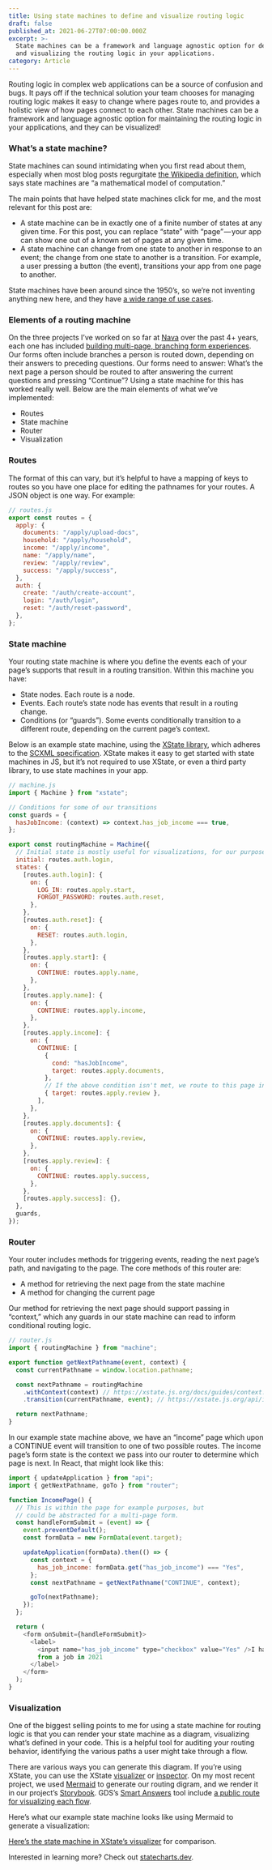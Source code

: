 ```yaml
---
title: Using state machines to define and visualize routing logic
draft: false
published_at: 2021-06-27T07:00:00.000Z
excerpt: >-
  State machines can be a framework and language agnostic option for defining
  and visualizing the routing logic in your applications.
category: Article
---
```


Routing logic in complex web applications can be a source of confusion and bugs. It pays off if the technical solution your team chooses for managing routing logic makes it easy to change where pages route to, and provides a holistic view of how pages connect to each other. State machines can be a framework and language agnostic option for maintaining the routing logic in your applications, and they can be visualized!

### What’s a state machine?

State machines can sound intimidating when you first read about them, especially when most blog posts regurgitate [the Wikipedia definition](https://en.m.wikipedia.org/wiki/Finite-state_machine), which says state machines are “a mathematical model of computation.”

The main points that have helped state machines click for me, and the most relevant for this post are:

* A state machine can be in exactly one of a finite number of states at any given time. For this post, you can replace “state” with “page” — your app can show one out of a known set of pages at any given time.
* A state machine can change from one state to another in response to an event; the change from one state to another is a transition. For example, a user pressing a button (the event), transitions your app from one page to another.

State machines have been around since the 1950’s, so we’re not inventing anything new here, and they have [a wide range of use cases](https://xstate-catalogue.com/).

### Elements of a routing machine

On the three projects I’ve worked on so far at [Nava](https://www.navapbc.com/) over the past 4+ years, each one has included [building multi-page, branching form experiences](https://blog.navapbc.com/structuring-a-complex-eligibility-form-for-healthcare-gov-37d79a5ad6). Our forms often include branches a person is routed down, depending on their answers to preceding questions. Our forms need to answer: What’s the next page a person should be routed to after answering the current questions and pressing “Continue”? Using a state machine for this has worked really well. Below are the main elements of what we’ve implemented:

* Routes
* State machine
* Router
* Visualization

### Routes

The format of this can vary, but it’s helpful to have a mapping of keys to routes so you have one place for editing the pathnames for your routes. A JSON object is one way. For example:

```javascript
// routes.js
export const routes = {
  apply: {
    documents: "/apply/upload-docs",
    household: "/apply/household",
    income: "/apply/income",
    name: "/apply/name",
    review: "/apply/review",
    success: "/apply/success",
  },
  auth: {
    create: "/auth/create-account",
    login: "/auth/login",
    reset: "/auth/reset-password",
  },
};
```

### State machine

Your routing state machine is where you define the events each of your page’s supports that result in a routing transition. Within this machine you have:

* State nodes. Each route is a node.
* Events. Each route’s state node has events that result in a routing change.
* Conditions (or “guards”). Some events conditionally transition to a different route, depending on the current page’s context.

Below is an example state machine, using the [XState library](https://xstate.js.org/docs/), which adheres to the [SCXML specification](https://www.w3.org/TR/scxml/). XState makes it easy to get started with state machines in JS, but it’s not required to use XState, or even a third party library, to use state machines in your app.

```js
// machine.js
import { Machine } from "xstate";

// Conditions for some of our transitions
const guards = {
  hasJobIncome: (context) => context.has_job_income === true,
};

export const routingMachine = Machine({
  // Initial state is mostly useful for visualizations, for our purposes.
  initial: routes.auth.login,
  states: {
    [routes.auth.login]: {
      on: {
        LOG_IN: routes.apply.start,
        FORGOT_PASSWORD: routes.auth.reset,
      },
    },
    [routes.auth.reset]: {
      on: {
        RESET: routes.auth.login,
      },
    },
    [routes.apply.start]: {
      on: {
        CONTINUE: routes.apply.name,
      },
    },
    [routes.apply.name]: {
      on: {
        CONTINUE: routes.apply.income,
      },
    },
    [routes.apply.income]: {
      on: {
        CONTINUE: [
          {
            cond: "hasJobIncome",
            target: routes.apply.documents,
          },
          // If the above condition isn't met, we route to this page instead:
          { target: routes.apply.review },
        ],
      },
    },
    [routes.apply.documents]: {
      on: {
        CONTINUE: routes.apply.review,
      },
    },
    [routes.apply.review]: {
      on: {
        CONTINUE: routes.apply.success,
      },
    },
    [routes.apply.success]: {},
  },
  guards,
});
```

### Router

Your router includes methods for triggering events, reading the next page’s path, and navigating to the page. The core methods of this router are:

* A method for retrieving the next page from the state machine
* A method for changing the current page

Our method for retrieving the next page should support passing in “context,” which any guards in our state machine can read to inform conditional routing logic.

```js
// router.js
import { routingMachine } from "machine";

export function getNextPathname(event, context) {
  const currentPathname = window.location.pathname;

  const nextPathname = routingMachine
    .withContext(context) // https://xstate.js.org/docs/guides/context.html
    .transition(currentPathname, event); // https://xstate.js.org/api/interfaces/statemachine.html#transition

  return nextPathname;
}
```

In our example state machine above, we have an “income” page which upon a CONTINUE event will transition to one of two possible routes. The income page’s form state is the context we pass into our router to determine which page is next. In React, that might look like this:

```js
import { updateApplication } from "api";
import { getNextPathname, goTo } from "router";

function IncomePage() {
  // This is within the page for example purposes, but
  // could be abstracted for a multi-page form.
  const handleFormSubmit = (event) => {
    event.preventDefault();
    const formData = new FormData(event.target);

    updateApplication(formData).then(() => {
      const context = {
        has_job_income: formData.get("has_job_income") === "Yes",
      };
      const nextPathname = getNextPathname("CONTINUE", context);

      goTo(nextPathname);
    });
  };

  return (
    <form onSubmit={handleFormSubmit}>
      <label>
        <input name="has_job_income" type="checkbox" value="Yes" />I have income
        from a job in 2021
      </label>
    </form>
  );
}
```

### Visualization

One of the biggest selling points to me for using a state machine for routing logic is that you can render your state machine as a diagram, visualizing what’s defined in your code. This is a helpful tool for auditing your routing behavior, identifying the various paths a user might take through a flow.

There are various ways you can generate this diagram. If you’re using XState, you can use the XState [visualizer](https://xstate.js.org/viz/) or [inspector](https://statecharts.io/). On my most recent project, we used [Mermaid](https://mermaid-js.github.io/mermaid/#/flowchart) to generate our routing digram, and we render it in our project’s [Storybook](https://storybook.js.org/). GDS’s [Smart Answers](https://github.com/alphagov/smart-answers) tool include [a public route for visualizing each flow](https://www.gov.uk/business-coronavirus-support-finder/y/visualise).

Here’s what our example state machine looks like using Mermaid to generate a visualization:

<MarkdownImage url="/uploads/state-machine-visual.webp" alt="Flow diagram showing a flow through page routes " size="small" />

[Here’s the state machine in XState’s visualizer](https://xstate.js.org/viz/?gist=0fa11f317c50c86bd5a058253124414e) for comparison.

Interested in learning more? Check out [statecharts.dev](https://statecharts.dev/).
